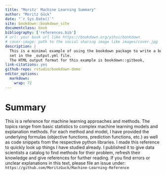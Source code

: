 ```yaml
---
title: "Moritz' Machine Learning Summary"
author: "Moritz Gück"
date: "`r Sys.Date()`"
site: bookdown::bookdown_site
documentclass: book
bibliography: ['references.bib']
# url: your book url like https://bookdown.org/yihui/bookdown
# cover-image: path to the social sharing image like images/cover.jpg
description: |
  This is a minimal example of using the bookdown package to write a book.
  set in the _output.yml file.
  The HTML output format for this example is bookdown::gitbook,
link-citations: yes
github-repo: rstudio/bookdown-demo
editor_options: 
  markdown: 
    wrap: 72
---
```


# Summary {.unnumbered}

This is a reference for machine learning approaches and methods. The
topics range from basic statistics to complex machine learning models
and explanation methods. For each method and model, I have provided the
underlying formulas (objective functions, prediction functions, etc.) as
well as code snippets from the respective python libraries. I made this
reference to quickly look up things I have studied already. I published
it to give data scientists a catalog to find methods for their problem,
refresh their knowledge and give references for further reading. If you
find errors or unclear explanations in this text, please file an issue
under: `https://github.com/MoritzGuck/Machine-Learning-Reference`
